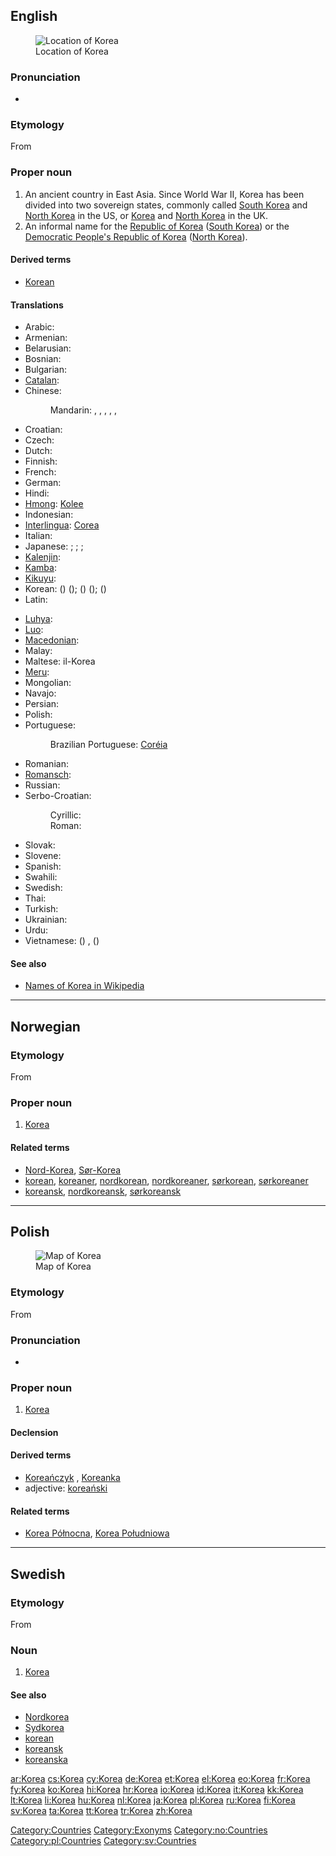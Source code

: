 {{wikipedia}}
{{also|korea}}
==English==

[[Image:Locator map of Korea.svg|thumb|Location of Korea]]

===Pronunciation===
* {{IPA|/kə.ˈɹi.ə/}}

===Etymology===
From {{etyl|ko|en}} {{term|고려|lang=ko|sc=Kore}}

===Proper noun===
{{en-proper noun|Koreas}}

# An ancient country in East Asia. Since World War II, Korea has been divided into two sovereign states, commonly called [[South Korea]] and [[North Korea]] in the US, or [[Korea]] and [[North Korea]] in the UK.
# An informal name for the [[Republic of Korea]] ([[South Korea]]) or the [[Democratic People's Republic of Korea]] ([[North Korea]]).

====Derived terms====
* [[Korean]]

====Translations====
{{trans-top|country}}
* Arabic: {{t|ar|كوريا|f|tr=kuuriya}}
* Armenian: {{t-|hy|Կորեա|tr=Korea}}
* Belarusian: {{t|be|Карэя|f|tr=Karéja|xs=Belarusian}}
* Bosnian: {{t-|bs|Koreja|f}}
* Bulgarian: {{t-|bg|Корея|f|tr=Koréja}}
* [[Catalan]]: {{t-|ca|Corea|f}}
* Chinese:
*: Mandarin: {{t-|cmn|朝鮮|sc=Hani}}, {{t-|cmn|朝鲜|tr=Cháoxiān|sc=Hani}} {{qualifier|the area of both Koreas}}, {{t-|cmn|北朝鮮|sc=Hani}}, {{t|cmn|北朝鲜|tr=Běi Cháoxiǎn|sc=Hani}} {{qualifier|North Korea}}, {{t-|cmn|韓國|sc=Hani}}, {{t-|cmn|韩国|tr=Hánguó|sc=Hani}} {{qualifier|South Korea}}
* Croatian: {{t-|hr|Koreja|f}}
* Czech: {{t+|cs|Korea|f}}
* Dutch: {{t+|nl|Korea}}
* Finnish: {{t+|fi|Korea}}
* French: {{t+|fr|Corée|f}}
* German: {{t+|de|Korea|n}}
* Hindi: {{t+|hi|कोरिया|m|tr=koriyā|xs=Hindi}}
* [[Hmong]]: [[Kolee]]
* Indonesian: {{t+|id|Korea|xs=Indonesian}}
* [[Interlingua]]: [[Corea]]
* Italian: {{t+|it|Corea|f}}
* Japanese: {{t+|ja|朝鮮|tr=ちょうせん, ''Chōsen''}} {{qualifier|the area of both Koreas}}; {{t+|ja|北朝鮮|tr=きたちょうせん, Kitachōsen}} {{qualifier|North Korea}}; {{t+|ja|韓国|tr=かんこく, Kankoku}} {{qualifier|South Korea}}; {{t|ja|朝鮮半島|tr=ちょうせんはんとう, Chōsen-hantō}} {{qualifier|Korean peninsula}}
* [[Kalenjin]]: {{tø|kln|Korea}}
* [[Kamba]]: {{tø|kam|Korea}}
* [[Kikuyu]]: {{tø|ki|ko}}
* Korean: {{t+|ko|조선|tr=Joseon|sc=Hang}} ({{t+|ko|朝鮮|sc=Hani}}) ({{qualifier|north}}); {{t+|ko|한국|tr=Hanguk|sc=Hang}} ({{t+|ko|韓國|sc=Hani}}) ({{qualifier|South}}); {{t+|ko|고려|tr=Goryeo|sc=Hang}} ({{t+|ko|高麗|sc=Hani}}) {{qualifier|historical, [[Goguryeo]]}}
* Latin: {{t|la|Corea|f}}
{{trans-mid}}
* [[Luhya]]: {{tø|luy|Korea}}
* [[Luo]]: {{tø|luo|Korea}}
* [[Macedonian]]: {{t+|mk|Кореја|f|tr=Koréja}}
* Malay: {{t-|ms|Korea|xs=Malay}}
* Maltese: il-Korea {{f}}
* [[Meru]]: {{tø|mer|Korea}}
* Mongolian: {{t+|mn|Солонгос|tr=Solongos|sc=Cyrl|xs=Mongolian}}
* Navajo: {{tø|nv|Kolíya bikéyah}}
* Persian: {{t+|fa|کره|tr=Kore|xs=Persian}}
* Polish: {{t+|pl|Korea|f}}
* Portuguese: {{t-|pt|Coreia|f}}
*: Brazilian Portuguese: [[Coréia]] {{f}}
* Romanian: {{t-|ro|Coreea|f}}
* [[Romansch]]: {{t|rm|Corea|f}}
* Russian: {{t+|ru|Корея|f|tr=Koréja}}
* Serbo-Croatian:
*: Cyrillic: {{t|sh|Кореја|f|alt=Коре́ја|sc=Cyrl}}
*: Roman: {{t|sh|Koreja|f|alt=Koréja}}
* Slovak: {{t-|sk|Kórea|f}}
* Slovene: {{t+|sl|Koreja|f}}
* Spanish: {{t+|es|Corea|f}}
* Swahili: {{t-|sw|Korea|xs=Swahili}}
* Swedish: {{t+|sv|Korea}}
* Thai: {{t+|th|เกาหลี|tr=kaoli}}
* Turkish: {{t+|tr|Kore}}
* Ukrainian: {{t-|uk|Корея|f|tr=Koréja|xs=Ukrainian}}
* Urdu: {{t|ur|کوریا|m|tr=koriyā|sc=ur-Arab}}
* Vietnamese: {{t-|vi|Hàn Quốc|xs=Vietnamese}} ({{t-|vi|韓國|sc=Hani|xs=Vietnamese}}) {{qualifier|South}}, {{t+|vi|Triều Tiên|xs=Vietnamese}} ({{t-|vi|朝鮮|sc=Hani|xs=Vietnamese}}) {{qualifier|North}}
{{trans-bottom}}

====See also====
* [[w:Names of Korea|Names of Korea in Wikipedia]]

[[Category:Countries]]
[[Category:Exonyms]]

----

==Norwegian==

===Etymology===
From {{etyl|ko|no}} {{term|고려|lang=ko|sc=Kore}}

===Proper noun===
{{infl|no|proper noun}}

# [[#English|Korea]]

====Related terms====
* [[Nord-Korea]], [[Sør-Korea]]
* [[korean]], [[koreaner]], [[nordkorean]], [[nordkoreaner]], [[sørkorean]], [[sørkoreaner]]
* [[koreansk]], [[nordkoreansk]], [[sørkoreansk]]

[[Category:no:Countries]]

----

==Polish==
[[Image:Locator map of Korea.svg|thumb|Map of Korea]]

===Etymology===
From {{etyl|ko|pl}} {{term|고려|lang=ko|sc=Kore}}

===Pronunciation===
* {{IPA|/kɔˈrɛa/|lang=pl}}

===Proper noun===
{{infl|pl|proper noun|g=f}}

# [[#English|Korea]]

====Declension====
{{pl-decl-noun-sing
|Korea
|Korei
|Korei
|Koreę
|Koreą
|Korei
|Koreo
}}

====Derived terms====
* [[Koreańczyk]] {{m}}, [[Koreanka]] {{f}}
* adjective: [[koreański]]

====Related terms====
* [[Korea Północna]], [[Korea Południowa]]

[[Category:pl:Countries]]

----

==Swedish==

===Etymology===
From {{etyl|ko|sv}} {{term|고려|lang=ko|sc=Kore}}

===Noun===
{{infl|sv|proper noun}}

# [[#English|Korea]]

====See also====
* [[Nordkorea]]
* [[Sydkorea]]
* [[korean]]
* [[koreansk]]
* [[koreanska]]

[[Category:sv:Countries]]

[[ar:Korea]]
[[cs:Korea]]
[[cy:Korea]]
[[de:Korea]]
[[et:Korea]]
[[el:Korea]]
[[eo:Korea]]
[[fr:Korea]]
[[fy:Korea]]
[[ko:Korea]]
[[hi:Korea]]
[[hr:Korea]]
[[io:Korea]]
[[id:Korea]]
[[it:Korea]]
[[kk:Korea]]
[[lt:Korea]]
[[li:Korea]]
[[hu:Korea]]
[[nl:Korea]]
[[ja:Korea]]
[[pl:Korea]]
[[ru:Korea]]
[[fi:Korea]]
[[sv:Korea]]
[[ta:Korea]]
[[tt:Korea]]
[[tr:Korea]]
[[zh:Korea]]